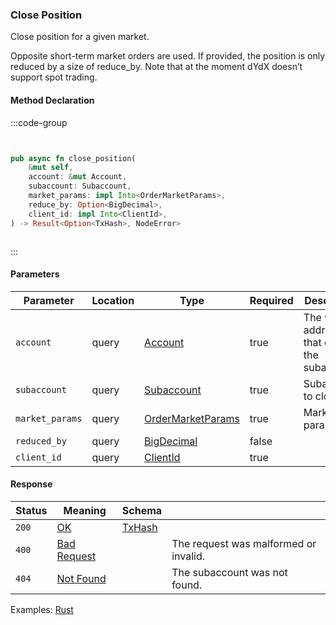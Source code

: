 ### Close Position

Close position for a given market.

Opposite short-term market orders are used. If provided, the position is only reduced by a size of reduce_by. Note that at the moment dYdX doesn’t support spot trading.

#### Method Declaration

:::code-group

```python [Python]

```

```typescript [TypeScript]

```

```rust [Rust]
pub async fn close_position(
    &mut self,
    account: &mut Account,
    subaccount: Subaccount,
    market_params: impl Into<OrderMarketParams>,
    reduce_by: Option<BigDecimal>,
    client_id: impl Into<ClientId>,
) -> Result<Option<TxHash>, NodeError>
```

```url [API]

```

:::

#### Parameters

| Parameter       | Location | Type                | Required | Description                                  |
| --------------- | -------- | ------------------- | -------- | -------------------------------------------- |
| `account`       | query    | [Account]           | true     | The wallet address that owns the subaccount. |
| `subaccount`    | query    | [Subaccount]        | true     | Subaccount to close                          |
| `market_params` | query    | [OrderMarketParams] | true     | Market parameters                            |
| `reduced_by`    | query    | [BigDecimal]        | false    |                                              |
| `client_id`     | query    | [ClientId]          | true     |                                              |

#### Response

| Status | Meaning       | Schema   |                                       |
| ------ | ------------- | -------- | ------------------------------------- |
| `200`  | [OK]          | [TxHash] |                                       |
| `400`  | [Bad Request] |          | The request was malformed or invalid. |
| `404`  | [Not Found]   |          | The subaccount was not found.         |

Examples: [Rust]

[Rust]: https://github.com/dydxprotocol/v4-clients/blob/main/v4-client-rs/client/examples/close_position.rs
[Account]: /types/account
[Subaccount]: /types/subaccount
[OrderMarketParams]: /types/order_market_params
[BigDecimal]: /types/big_decimal
[ClientId]: /types/client_id
[TxHash]: /types/tx_hash
[Bad Request]: /types/bad-request
[Not Found]: /types/not-found
[OK]: /types/ok
